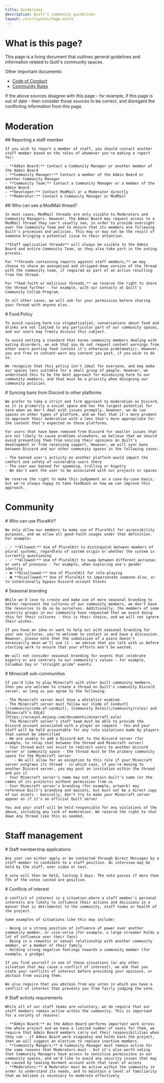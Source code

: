 ```yaml
---
title: Guidelines
description: Quilt's community guidelines
layout: /src/layouts/Page.astro
---
```



# What is this page?

This page is a living document that outlines general guidelines and information related to Quilt's community spaces.

Other important documents:

- [Code of Conduct](/community/code-of-conduct)
- [Community Rules](/community/rules)

If the above sources disagree with this page - for example, if this page is out of date - then consider those sources to be correct, and disregard the conflicting information from this page.

# Moderation

<Message>
	## Reporting a staff member

	If you wish to report a member of staff, you should contact another staff member based on the roles of whomever you're making a report for:

	- **Admin Board:** Contact a Community Manager or another member of the Admin Board
	- **Community Manager:** Contact a member of the Admin Board or another Community Manager
	- **Community Team:** Contact a Community Manager or a member of the Admin Board
	- **Developer:** Contact ModMail or a Moderator directly
	- **Moderator:** Contact a Community Manager or ModMail
</Message>

<Message>
	## Who can see a ModMail thread?

	In most cases, ModMail threads are only visible to Moderators and Community Managers. However, the Admin Board may request access to a ModMail thread they can't usually see, in order to provide oversight over the Community Team and to ensure that its members are following Quilt's processes and policies. This may or may not be the result of someone bringing a potential issue to their attention.

	**Staff application threads** will always be visible to the Admin Board and entire Community Team, as they also take part in the voting process.

	For **threads containing reports against staff members,** we may choose to share an anonymized and stripped-down version of the thread with the community team, if required as part of an action resulting from the thread.

	For **bad-faith or malicious threads,** we reserve the right to share the thread further - for example, with our contacts at Quilt's Community Collab Program.

	In all other cases, we will ask for your permission before sharing your thread with anyone else.
</Message>

<Message>
	# Food Policy

	To avoid causing harm via stigmatization, conversations about food and drinks are not limited to any particular part of our community spaces, and our users may freely discuss this subject.

	To avoid setting a standard that harms community members dealing with eating disorders, we ask that you do not request content warnings from other users posting food (unless it's otherwise problematic). However, you are free to content-warn any content you post, if you wish to do so.

	We recognize that this policy isn't ideal for everyone, and may make our spaces less suitable for a small group of people. However, we understand this to be the best approach for minimizing harm to our community members, and that must be a priority when designing our community policies.
</Message>

<Message>
	# Syncing bans from Discord to other platforms

	We prefer to take a strict and firm approach to moderation on Discord, as it is primarily a social space and has the largest potential for harm when we don't deal with issues promptly. However, we do run spaces on other types of platform, and we feel that it's more prudent to approach their moderation with a lens that's more appropriate for the content that's expected on those platforms.

	For users that have been removed from Discord for smaller issues that are not likely to cause problems elsewhere, we believe that we should avoid preventing them from voicing their opinions on Quilt's development or from receiving support. However, we will sync bans between Discord and our other community spaces in the following cases:

	- The banned user's activity on another platform would impact the comfort and safety of vulnerable users there
	- The user was banned for spamming, trolling or bigotry
	- We don't want the user to be associated with our projects or spaces

	We reserve the right to make this judgement on a case-by-case basis, but we're always happy to take feedback on how we can improve this approach.
</Message>

# Community

<Message>
	# Who can use PluralKit?

	We only allow our members to make use of PluralKit for accessibility purposes, and we allow all good-faith usages under that definition. For example:

	- ✅ **Allowed:** Use of PluralKit to distinguish between members of plural systems, regardless of system origin or whether the system is currently questioning
	- ✅ **Allowed:** Use of PluralKit to swap between different personas or sets of pronouns - for example, when exploring one's gender identity
	- ❌ **Disallowed:** Use of PluralKit for role-playing
	- ❌ **Disallowed:** Use of PluralKit to impersonate someone else, or to intentionally bypass Discord account blocks
</Message>

<Message>
	# Seasonal branding

	While we'd love to create and make use of more seasonal branding to better represent the cultures of our community members, we don't have the resources to do so by ourselves. Additionally, the members of some minority groups in our community have requested that we avoid doing this for their cultures - this is their choice, and we will not ignore their wishes.

	If you have an idea or want to help out with seasonal branding for your own cultures, you're welcome to contact us and have a discussion. However, please note that the submission of a piece doesn't necessarily mean we'll use it - we advise that you talk with us before starting work to ensure that your efforts won't be wasted.

	We will not consider seasonal branding for events that celebrate bigotry or are contrary to our community's values - for example, Columbus Day or "straight pride" events.
</Message>

<Message>
	# Minecraft sub-communities

	If you'd like to play Minecraft with other Quilt community members, then you are welcome to create a thread on Quilt's community Discord server, as long as you agree to the following:

	- The Minecraft server must have a whitelist enabled
	- The Minecraft server must follow our [Code of Conduct](/community/code-of-conduct), [Community Rules](/community/rules) and [Minecraft's EULA](https://account.mojang.com/documents/minecraft_eula)
	- The Minecraft server's staff team must be able to provide the Discord account associated with a player on request - You and your staff will be held accountable for any rule violations made by players that cannot be identified
	- We are unable to add a Discord bot to the Discord server (for example, to relay chat between the thread and Minecraft server)
	- Your thread must not exist to redirect users to another Discord server or community space - the thread must be the primary community space for the Minecraft server
		- We will allow for an exception to this rule if your Minecraft server outgrows its thread - in which case, if you're moving to another Discord server, you may post an invitation within the thread and pin it
	- Your Minecraft server's name may not contain Quilt's name (or the names of its projects) without permission from us
	- Your Minecraft server's branding (for example, artwork) may reference Quilt's branding and mascots, but must not be a direct copy of our assets - basically, don't try to make your Minecraft server appear as if it's an official Quilt server

	You and your staff will be held responsible for any violations of the above, including any lack of moderation. We reserve the right to shut down any thread like this as needed.
</Message>

# Staff management

<Message>
	# Staff membership applications

	Any user can either apply or be contacted through Direct Messages by a staff member to candidate to a staff position. An interview may be held by the staff, over video or text.

	A vote will then be held, lasting 3 days. The vote passes if more than 75% of the votes casted are positive.
</Message>

<Message>
	# Conflicts of interest

	A conflict of interest is a situation where a staff member's personal interests are likely to influence their actions and decisions in a manner that is detrimental to the community, staff teams or health of the project.

	Some examples of situations like this may include:

	- Being in a strong position of influence of power over another community member, or vice-versa (for example, a large streamer holds a lot of influence over their fans)
	- Being in a romantic or sexual relationship with another community member, or a member of their family
	- Holding strong negative feelings towards a community member (for example, a grudge)

	If you find yourself in one of these situations (or any other situation that may cause a conflict of interest), we ask that you state your conflicts of interest before providing your opinions, or abstain from voicing them.

	We also require that you abstain from any votes in which you have a conflict of interest that prevents you from fairly judging the vote.
</Message>

<Message>
	# Staff activity requirements

	While all of our staff teams are voluntary, we do require that our staff members remain active within the community. This is important for a variety of reasons:

	- **Admin Board:** As the Admin Board performs important work across the whole project and we have a limited number of seats for them, we require that Admin Board members carry out their responsibilities when they can - if Admin Board work stagnates and holds back the project, then we will suggest an election to replace inactive members
	- **Community Mangers:** A Community Manager must remain active for the same reasons that Moderators must - but it's also worth noting that Community Managers have access to sensitive permissions in our community spaces, and we'd like to avoid any security issues that may be caused by leaving dormant account with that level of access
	- **Moderators:** A Moderator must be active within the community in order to understand its needs, and to maintain a level of familiarity that we believe is necessary to moderate effectively
</Message>
